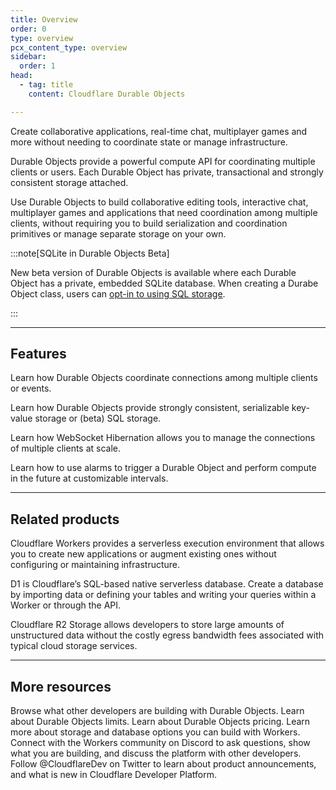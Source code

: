 ```yaml
---
title: Overview
order: 0
type: overview
pcx_content_type: overview
sidebar:
  order: 1
head:
  - tag: title
    content: Cloudflare Durable Objects

---
```



<Description>


Create collaborative applications, real-time chat, multiplayer games and more without needing to coordinate state or manage infrastructure.


</Description>

<Plan type="paid" />

Durable Objects provide a powerful compute API for coordinating multiple clients or users. Each Durable Object has private, transactional and strongly consistent storage attached.

Use Durable Objects to build collaborative editing tools, interactive chat, multiplayer games and applications that need coordination among multiple clients, without requiring you to build serialization and coordination primitives or manage separate storage on your own.


:::note[SQLite in Durable Objects Beta]

New beta version of Durable Objects is available where each Durable Object has a private, embedded SQLite database. When creating a Durabe Object class, users can [opt-in to using SQL storage](/durable-objects/reference/durable-objects-migrations/#enable-sql-storage-on-create-durable-object-class-migration).

:::
***

## Features

<Feature header="In-memory State" href="/durable-objects/reference/in-memory-state/">

Learn how Durable Objects coordinate connections among multiple clients or events.


</Feature>

<Feature header="Transactional Storage API" href="/durable-objects/api/transactional-storage-api/">

Learn how Durable Objects provide strongly consistent, serializable key-value storage or (beta) SQL storage.


</Feature>

<Feature header="WebSocket Hibernation" href="/durable-objects/reference/websockets/#websocket-hibernation">

Learn how WebSocket Hibernation allows you to manage the connections of multiple clients at scale.


</Feature>

<Feature header="Durable Objects Alarms" href="/durable-objects/api/alarms/">

Learn how to use alarms to trigger a Durable Object and perform compute in the future at customizable intervals.


</Feature>

***

## Related products

<RelatedProduct header="Workers" href="/workers/" product="workers">

Cloudflare Workers provides a serverless execution environment that allows you to create new applications or augment existing ones without configuring or maintaining infrastructure.


</RelatedProduct>

<RelatedProduct header="D1" href="/d1/" product="d1">

D1 is Cloudflare’s SQL-based native serverless database. Create a database by importing data or defining your tables and writing your queries within a Worker or through the API.


</RelatedProduct>

<RelatedProduct header="R2" href="/r2/" product="r2">

Cloudflare R2 Storage allows developers to store large amounts of unstructured data without the costly egress bandwidth fees associated with typical cloud storage services.


</RelatedProduct>

***

## More resources

<CardGrid>

<LinkTitleCard title="Built with Durable Objects" href="https://workers.cloudflare.com/built-with/collections/durable-objects/" icon="pen">
Browse what other developers are building with Durable Objects.
</LinkTitleCard>

<LinkTitleCard title="Limits" href="/durable-objects/platform/limits/" icon="document">
Learn about Durable Objects limits.
</LinkTitleCard>

<LinkTitleCard title="Pricing" href="/durable-objects/platform/pricing/" icon="pen">
Learn about Durable Objects pricing.
</LinkTitleCard>

<LinkTitleCard title="Storage options" href="/workers/platform/storage-options/" icon="document">
Learn more about storage and database options you can build with Workers.
</LinkTitleCard>

<LinkTitleCard title="Developer Discord" href="https://discord.cloudflare.com" icon="discord">
Connect with the Workers community on Discord to ask questions, show what you are building, and discuss the platform with other developers.
</LinkTitleCard>

<LinkTitleCard title="@CloudflareDev" href="https://x.com/cloudflaredev" icon="x.com">
Follow @CloudflareDev on Twitter to learn about product announcements, and what is new in Cloudflare Developer Platform.
</LinkTitleCard>

</CardGrid>
